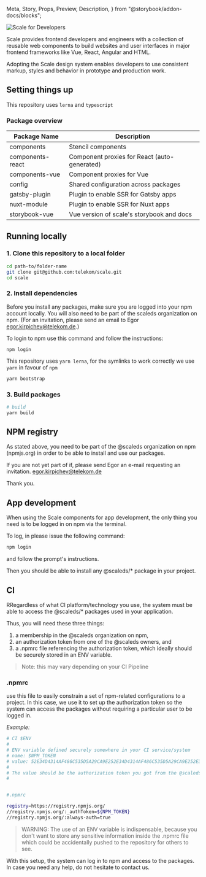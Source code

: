   Meta,
  Story,
  Props,
  Preview,
  Description,
} from "@storybook/addon-docs/blocks";

<Meta title="Getting Started/Scale for Developers" />

![Scale for Developers](assets/1_setup/3_scale-for-developers/Scale-for-developers.png)

Scale provides frontend developers and engineers with a collection of reusable web components to build websites and user interfaces in major frontend frameworks like Vue, React, Angular and HTML.

Adopting the Scale design system enables developers to use consistent markup, styles and behavior in prototype and production work.

## Setting things up

This repository uses `lerna` and `typescript`

### Package overview

| Package Name     | Description                                  |
| ---------------- | -------------------------------------------- |
| components       | Stencil components                           |
| components-react | Component proxies for React (auto-generated) |
| components-vue   | Component proxies for Vue                    |
| config           | Shared configuration across packages         |
| gatsby-plugin    | Plugin to enable SSR for Gatsby apps         |
| nuxt-module      | Plugin to enable SSR for Nuxt apps           |
| storybook-vue    | Vue version of scale's storybook and docs    |

## Running locally

### 1. Clone this repository to a local folder

```bash
cd path-to/folder-name
git clone git@github.com:telekom/scale.git
cd scale
```

### 2. Install dependencies

Before you install any packages, make sure you are logged into your npm account locally. You will also need to be part of the scaleds organization on npm. (For an invitation, please send an email to Egor egor.kirpichev@telekom.de.)

To login to npm use this command and follow the instructions:

```
npm login
```

This repository uses `yarn lerna`, for the symlinks to work correctly we use `yarn` in favour of `npm`

```bash
yarn bootstrap
```

### 3. Build packages

```bash
# build
yarn build
```

## NPM registry

As stated above, you need to be part of the @scaleds organization on npm (npmjs.org) in order to be able to install and use our packages.

If you are not yet part of if, please send Egor an e-mail requesting an invitation. egor.kirpichev@telekom.de

Thank you.

## App development

When using the Scale components for app development, the only thing you need is to be logged in on npm via the terminal.

To log, in please issue the following command:

```bash
npm login
```

and follow the prompt's instructions.

Then you should be able to install any @scaleds/\* package in your project.

## CI

RRegardless of what CI platform/technology you use, the system must be able to access the @scaleds/\* packages used in your application.

Thus, you will need these three things:

1.	a membership in the @scaleds organization on npm,
2.	an authorization token from one of the @scaleds owners, and
3.	a .npmrc file referencing the authorization token, which ideally should be securely stored in an ENV variable.


> Note: this may vary depending on your CI Pipeline

### .npmrc

use this file to easily constrain a set of npm-related configurations to a project. In this case, we use it to set up the authorization token so the system can access the packages without requiring a particular user to be logged in.

_Example:_

```bash
# CI $ENV
#
# ENV variable defined securely somewhere in your CI service/system
# name: $NPM_TOKEN
# value: 52E34D4314AF486C535D5A29CA9E252E34D4314AF486C535D5A29CA9E252E34D4314AF486C535D5A29CA9E2
#
# The value should be the authorization token you got from the @scaleds organisation owner!!!
#


#.npmrc

registry=https://registry.npmjs.org/
//registry.npmjs.org/:_authToken=${NPM_TOKEN}
//registry.npmjs.org/:always-auth=true

```

> WARNING: The use of an ENV variable is indispensable, because you don't want to store any sensitive information inside the .npmrc file which could be accidentally pushed to the repository for others to see.

With this setup, the system can log in to npm and access to the packages. In case you need any help, do not hesitate to contact us.
